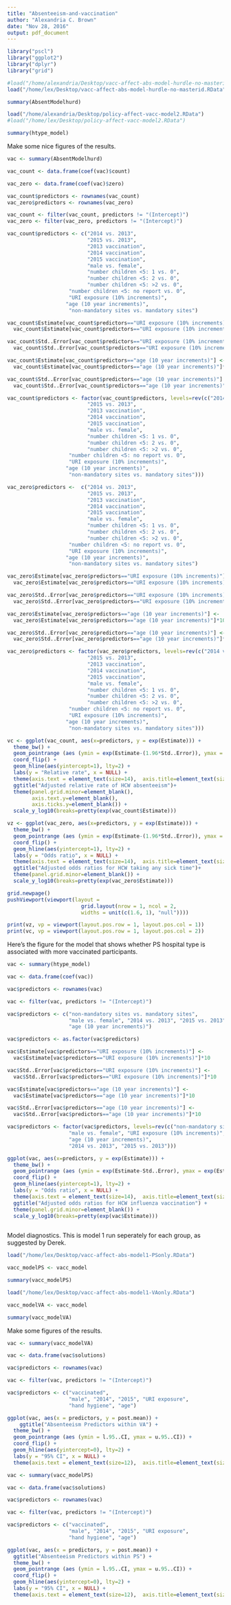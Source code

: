 ```yaml
---
title: "Absenteeism-and-vaccination"
author: "Alexandria C. Brown"
date: "Nov 28, 2016"
output: pdf_document
---
```



```r
library("pscl")
library("ggplot2")
library("dplyr")
library("grid")

#load("/home/alexandria/Desktop/vacc-affect-abs-model-hurdle-no-masterid.RData")
load("/home/lex/Desktop/vacc-affect-abs-model-hurdle-no-masterid.RData")

summary(AbsentModelhurd)

load("/home/alexandria/Desktop/policy-affect-vacc-model2.RData")
#load("/home/lex/Desktop/policy-affect-vacc-model2.RData")

summary(htype_model)     

```

Make some nice figures of the results.  

```r
vac <- summary(AbsentModelhurd)

vac_count <- data.frame(coef(vac)$count)

vac_zero <- data.frame(coef(vac)$zero)

vac_count$predictors <- rownames(vac_count)
vac_zero$predictors <- rownames(vac_zero)

vac_count <- filter(vac_count, predictors != "(Intercept)")
vac_zero <- filter(vac_zero, predictors != "(Intercept)")

vac_count$predictors <- c("2014 vs. 2013", 
                          "2015 vs. 2013", 
                          "2013 vaccination",
                          "2014 vaccination",
                          "2015 vaccination",
                          "male vs. female", 
                          "number children <5: 1 vs. 0",
                          "number children <5: 2 vs. 0",
                          "number children <5: >2 vs. 0",
                    "number children <5: no report vs. 0",
                    "URI exposure (10% increments)", 
                   "age (10 year increments)", 
                    "non-mandatory sites vs. mandatory sites")

vac_count$Estimate[vac_count$predictors=="URI exposure (10% increments)"]<- 
  vac_count$Estimate[vac_count$predictors=="URI exposure (10% increments)"]*10

vac_count$Std..Error[vac_count$predictors=="URI exposure (10% increments)"] <- 
  vac_count$Std..Error[vac_count$predictors=="URI exposure (10% increments)"]*10

vac_count$Estimate[vac_count$predictors=="age (10 year increments)"] <- 
  vac_count$Estimate[vac_count$predictors=="age (10 year increments)"]*10

vac_count$Std..Error[vac_count$predictors=="age (10 year increments)"] <- 
  vac_count$Std..Error[vac_count$predictors=="age (10 year increments)"]*10

vac_count$predictors <- factor(vac_count$predictors, levels=rev(c("2014 vs. 2013", 
                          "2015 vs. 2013", 
                          "2013 vaccination",
                          "2014 vaccination",
                          "2015 vaccination",
                          "male vs. female", 
                          "number children <5: 1 vs. 0",
                          "number children <5: 2 vs. 0",
                          "number children <5: >2 vs. 0",
                    "number children <5: no report vs. 0",
                    "URI exposure (10% increments)", 
                   "age (10 year increments)", 
                    "non-mandatory sites vs. mandatory sites")))

vac_zero$predictors <-  c("2014 vs. 2013", 
                          "2015 vs. 2013", 
                          "2013 vaccination",
                          "2014 vaccination",
                          "2015 vaccination",
                          "male vs. female", 
                          "number children <5: 1 vs. 0",
                          "number children <5: 2 vs. 0",
                          "number children <5: >2 vs. 0",
                    "number children <5: no report vs. 0",
                    "URI exposure (10% increments)", 
                   "age (10 year increments)", 
                    "non-mandatory sites vs. mandatory sites")

vac_zero$Estimate[vac_zero$predictors=="URI exposure (10% increments)"] <- 
  vac_zero$Estimate[vac_zero$predictors=="URI exposure (10% increments)"]*10

vac_zero$Std..Error[vac_zero$predictors=="URI exposure (10% increments)"] <- 
  vac_zero$Std..Error[vac_zero$predictors=="URI exposure (10% increments)"]*10

vac_zero$Estimate[vac_zero$predictors=="age (10 year increments)"] <- 
  vac_zero$Estimate[vac_zero$predictors=="age (10 year increments)"]*10

vac_zero$Std..Error[vac_zero$predictors=="age (10 year increments)"] <- 
  vac_zero$Std..Error[vac_zero$predictors=="age (10 year increments)"]*10

vac_zero$predictors <- factor(vac_zero$predictors, levels=rev(c("2014 vs. 2013", 
                          "2015 vs. 2013", 
                          "2013 vaccination",
                          "2014 vaccination",
                          "2015 vaccination",
                          "male vs. female", 
                          "number children <5: 1 vs. 0",
                          "number children <5: 2 vs. 0",
                          "number children <5: >2 vs. 0",
                    "number children <5: no report vs. 0",
                    "URI exposure (10% increments)", 
                   "age (10 year increments)", 
                    "non-mandatory sites vs. mandatory sites")))

vc <- ggplot(vac_count, aes(x=predictors, y = exp(Estimate))) +                     
  theme_bw() + 
  geom_pointrange (aes (ymin = exp(Estimate-(1.96*Std..Error)), ymax = exp(Estimate+(1.96*Std..Error)))) +              
  coord_flip() +               
  geom_hline(aes(yintercept=1), lty=2) +           
  labs(y = "Relative rate", x = NULL) +                 
  theme(axis.text = element_text(size=14),  axis.title=element_text(size=16,face="bold")) +
  ggtitle("Adjusted relative rate of HCW absenteeism")+
  theme(panel.grid.minor=element_blank(), 
        axis.text.y=element_blank(),
        axis.ticks.y=element_blank()) +
  scale_y_log10(breaks=pretty(exp(vac_count$Estimate)))

vz <- ggplot(vac_zero, aes(x=predictors, y = exp(Estimate))) +                         
  theme_bw() + 
  geom_pointrange (aes (ymin = exp(Estimate-(1.96*Std..Error)), ymax = exp(Estimate+(1.96*Std..Error)))) +              
  coord_flip() +               
  geom_hline(aes(yintercept=1), lty=2) +           
  labs(y = "Odds ratio", x = NULL) +                 
  theme(axis.text = element_text(size=14),  axis.title=element_text(size=16,face="bold")) +
  ggtitle("Adjusted odds ratios for HCW taking any sick time")+
  theme(panel.grid.minor=element_blank()) +
  scale_y_log10(breaks=pretty(exp(vac_zero$Estimate)))

grid.newpage()
pushViewport(viewport(layout = 
                        grid.layout(nrow = 1, ncol = 2, 
                        widths = unit(c(1.6, 1), "null"))))

print(vz, vp = viewport(layout.pos.row = 1, layout.pos.col = 1))
print(vc, vp = viewport(layout.pos.row = 1, layout.pos.col = 2))
```

Here's the figure for the model that shows whether PS hospital type is associated 
with more vaccinated participants. 

```r
vac <- summary(htype_model)       

vac <- data.frame(coef(vac))

vac$predictors <- rownames(vac)

vac <- filter(vac, predictors != "(Intercept)")

vac$predictors <- c("non-mandatory sites vs. mandatory sites", 
                    "male vs. female", "2014 vs. 2013", "2015 vs. 2013", "URI exposure (10% increments)", 
                    "age (10 year increments)")

vac$predictors <- as.factor(vac$predictors)

vac$Estimate[vac$predictors=="URI exposure (10% increments)"] <- 
  vac$Estimate[vac$predictors=="URI exposure (10% increments)"]*10

vac$Std..Error[vac$predictors=="URI exposure (10% increments)"] <- 
  vac$Std..Error[vac$predictors=="URI exposure (10% increments)"]*10

vac$Estimate[vac$predictors=="age (10 year increments)"] <- 
  vac$Estimate[vac$predictors=="age (10 year increments)"]*10

vac$Std..Error[vac$predictors=="age (10 year increments)"] <- 
  vac$Std..Error[vac$predictors=="age (10 year increments)"]*10

vac$predictors <- factor(vac$predictors, levels=rev(c("non-mandatory sites vs. mandatory sites", 
                    "male vs. female", "URI exposure (10% increments)", 
                    "age (10 year increments)", 
                    "2014 vs. 2013", "2015 vs. 2013")))

ggplot(vac, aes(x=predictors, y = exp(Estimate))) +                                                   
  theme_bw() + 
  geom_pointrange (aes (ymin = exp(Estimate-Std..Error), ymax = exp(Estimate+Std..Error))) +              
  coord_flip() +               
  geom_hline(aes(yintercept=1), lty=2) +           
  labs(y = "Odds ratio", x = NULL) +                 
  theme(axis.text = element_text(size=14),  axis.title=element_text(size=16,face="bold")) +
  ggtitle("Adjusted odds ratios for HCW influenza vaccination") +
  theme(panel.grid.minor=element_blank()) +
  scale_y_log10(breaks=pretty(exp(vac$Estimate)))
   
```






















Model diagnostics.  This is model 1 run seperately for each group, as suggested by Derek.


```r
load("/home/lex/Desktop/vacc-affect-abs-model1-PSonly.RData")

vacc_modelPS <- vacc_model

summary(vacc_modelPS)

load("/home/lex/Desktop/vacc-affect-abs-model1-VAonly.RData")

vacc_modelVA <- vacc_model

summary(vacc_modelVA)     
```

Make some figures of the results.  

```r
vac <- summary(vacc_modelVA)

vac <- data.frame(vac$solutions)

vac$predictors <- rownames(vac)

vac <- filter(vac, predictors != "(Intercept)")

vac$predictors <- c("vaccinated",
                    "male", "2014", "2015", "URI exposure", 
                    "hand hygiene", "age")

ggplot(vac, aes(x = predictors, y = post.mean)) +     
    ggtitle("Absenteeism Predictors within VA") +
  theme_bw() + 
  geom_pointrange (aes (ymin = l.95..CI, ymax = u.95..CI)) +              
  coord_flip() +               
  geom_hline(aes(yintercept=0), lty=2) +           
  labs(y = "95% CI", x = NULL) +                 
  theme(axis.text = element_text(size=12),  axis.title=element_text(size=14,face="bold"))   

vac <- summary(vacc_modelPS)

vac <- data.frame(vac$solutions)

vac$predictors <- rownames(vac)

vac <- filter(vac, predictors != "(Intercept)")

vac$predictors <- c("vaccinated",
                    "male", "2014", "2015", "URI exposure", 
                    "hand hygiene", "age")

ggplot(vac, aes(x = predictors, y = post.mean)) +                                                   
  ggtitle("Absenteeism Predictors within PS") +
  theme_bw() + 
  geom_pointrange (aes (ymin = l.95..CI, ymax = u.95..CI)) +              
  coord_flip() +               
  geom_hline(aes(yintercept=0), lty=2) +           
  labs(y = "95% CI", x = NULL) +                 
  theme(axis.text = element_text(size=12),  axis.title=element_text(size=14,face="bold"))   
```

